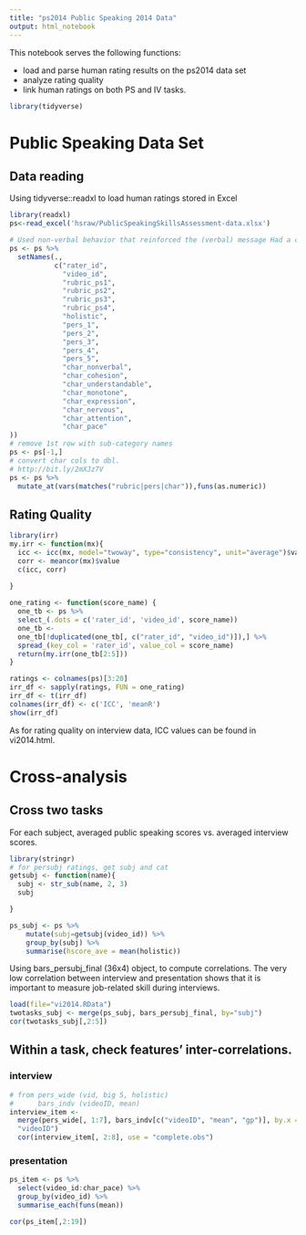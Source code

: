 ```yaml
---
title: "ps2014 Public Speaking 2014 Data"
output: html_notebook
---
```


This notebook serves the following functions:

- load and parse human rating results on the ps2014 data set
- analyze rating quality
- link human ratings on both PS and IV tasks.


```r
library(tidyverse)

```
# Public Speaking Data Set

## Data reading
Using tidyverse::readxl to load human ratings stored in Excel
```r
library(readxl)
ps<-read_excel('hsraw/PublicSpeakingSkillsAssessment-data.xlsx')

# Used non-verbal behavior that reinforced the (verbal) message	Had a cohesive presentation	Was easy to understand	Used monotonous speech	Used appropriately sophisticated expressions	Was nervous	Kept my attention throughout the entire presentation	Did not have a well-paced presentation
ps <- ps %>%
  setNames(., 
           c("rater_id",
             "video_id",
             "rubric_ps1",
             "rubric_ps2",
             "rubric_ps3",
             "rubric_ps4",
             "holistic",
             "pers_1",
             "pers_2",
             "pers_3",
             "pers_4",
             "pers_5",
             "char_nonverbal",
             "char_cohesion",
             "char_understandable",
             "char_monotone",
             "char_expression",
             "char_nervous",
             "char_attention",
             "char_pace"
))
# remove 1st row with sub-category names
ps <- ps[-1,]
# convert char cols to dbl.
# http://bit.ly/2mXJz7V
ps <- ps %>% 
  mutate_at(vars(matches("rubric|pers|char")),funs(as.numeric))

```

## Rating Quality
```r
library(irr)
my.irr <- function(mx){
  icc <- icc(mx, model="twoway", type="consistency", unit="average")$value
  corr <- meancor(mx)$value
  c(icc, corr)
  
}
```

```r
one_rating <- function(score_name) {
  one_tb <- ps %>%
  select_(.dots = c('rater_id', 'video_id', score_name))
  one_tb <-
  one_tb[!duplicated(one_tb[, c("rater_id", "video_id")]),] %>%
  spread_(key_col = 'rater_id', value_col = score_name)
  return(my.irr(one_tb[2:5]))
}

ratings <- colnames(ps)[3:20]
irr_df <- sapply(ratings, FUN = one_rating)
irr_df <- t(irr_df)
colnames(irr_df) <- c('ICC', 'meanR')
show(irr_df)
```

As for rating quality on interview data, ICC values can be found in vi2014.html.

# Cross-analysis

## Cross two tasks

For each subject, averaged public speaking scores vs. averaged interview scores.
```r
library(stringr)
# for persubj ratings, get subj and cat
getsubj <- function(name){
  subj <- str_sub(name, 2, 3)
  subj

}

ps_subj <- ps %>%
    mutate(subj=getsubj(video_id)) %>%
    group_by(subj) %>%
    summarise(hscore_ave = mean(holistic))

```

Using bars_persubj_final (36x4) object, to compute correlations. The very low correlation
between interview and presentation shows that it is important to measure job-related skill during interviews.

```r
load(file="vi2014.RData")
twotasks_subj <- merge(ps_subj, bars_persubj_final, by="subj")
cor(twotasks_subj[,2:5])

```

## Within a task, check features' inter-correlations.

### interview
```r
# from pers_wide (vid, big 5, holistic)
#      bars_indv (videoID, mean)
interview_item <-
  merge(pers_wide[, 1:7], bars_indv[c("videoID", "mean", "gp")], by.x = "vid", by.y =
  "videoID")
  cor(interview_item[, 2:8], use = "complete.obs")


```

### presentation
```r
ps_item <- ps %>%
  select(video_id:char_pace) %>%
  group_by(video_id) %>%
  summarise_each(funs(mean))

cor(ps_item[,2:19])
```


